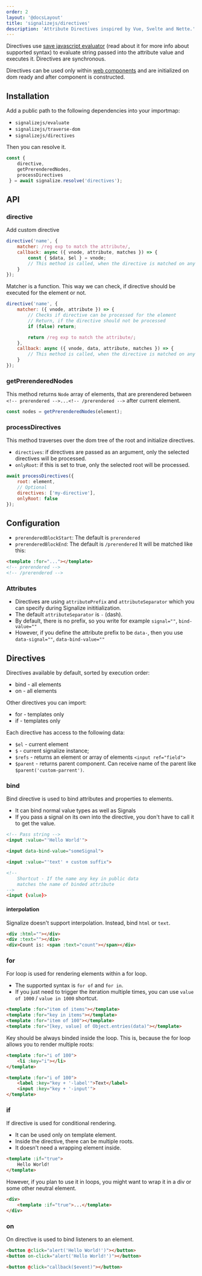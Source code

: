 ```yaml
---
order: 2
layout: '@docsLayout'
title: 'signalizejs/directives'
description: 'Attribute Directives inspired by Vue, Svelte and Nette.'
---
```


Directives use [save javascript evaluator](/plugins/signalizejs-evaluator) (read about it for more info about supported syntax) to evaluate string passed into the attribute value and executes it.
Directives are synchronous.

Directives can be used only within [web components](/plugins/signalizejs-components) and are initialized on dom ready and after component is constructed.

## Installation

Add a public path to the following dependencies into your importmap:
- `signalizejs/evaluate`
- `signalizejs/traverse-dom`
- `signalizejs/directives`

Then you can resolve it.

```js
const {
	directive,
	getPrerenderedNodes,
	processDirectives
 } = await signalize.resolve('directives');
```

## API
### directive
Add custom directive
```js
directive('name', {
	matcher: /reg exp to match the attribute/,
	callback: async ({ vnode, attribute, matches }) => {
		const { $data, $el } = vnode;
		// This method is called, when the directive is matched on any element
	}
});
```
Matcher is a function. This way we can check, if directive should be executed for the element or not.
```js
directive('name', {
	matcher: ({ vnode, attribute }) => {
		// Checks if directive can be processed for the element
		// Return, if the directive should not be processed
		if (false) return;

		return /reg exp to match the attribute/;
	},
	callback: async ({ vnode, data, attribute, matches }) => {
		// This method is called, when the directive is matched on any element
	}
});
```

### getPrerenderedNodes
This method returns `Node` array of elements, that are prerendered between `<!-- prerendered -->...<!-- /prerendered -->` after current element.
```js
const nodes = getPrerenderedNodes(element);
```

### processDirectives
This method traverses over the dom tree of the root and initialize directives.
- `directives`: if directives are passed as an argument, only the selected directives will be processed.
- `onlyRoot`: if this is set to true, only the selected root will be processed.
```js
await processDirectives({
	root: element,
	// Optional
	directives: ['my-directive'],
	onlyRoot: false
});
```

## Configuration
- `prerenderedBlockStart`: The default is `prerendered`
- `prerenderedBlockEnd`: The default is `/prerendered`
It will be matched like this:
```html
<template :for="..."></template>
<!-- prerendered -->
<!-- /prerendered -->
```

### Attributes
- Directives are using `attributePrefix` and `attributeSeparator` which you can specify during Signalize inititialization.
- The default `attributeSeparator` is `-` (dash).
- By default, there is no prefix, so you write for example `signal=""`, `bind-value=""`
- However, if you define the attribute prefix to be `data-`, then you use `data-signal=""`, `data-bind-value=""`


## Directives
Directives available by default, sorted by execution order:
- bind - all elements
- on - all elements

Other directives you can import:
- for - templates only
- if - templates only

Each directive has access to the following data:
- `$el` - current element
- `$` - current signalize instance;
- `$refs` - returns an element or array of elements `<input ref="field">`
- `$parent` - returns parent component. Can receive name of the parent like `$parent('custom-parrent')`.

### bind
Bind directive is used to bind attributes and properties to elements.
- It can bind normal value types as well as Signals
- If you pass a signal on its own into the directive, you don't have to call it to get the value.

```html
<!-- Pass string -->
<input :value="'Hello World'">

<input data-bind-value="someSignal">

<input :value="'text' + custom suffix">

<!--
	Shortcut - If the name any key in public data
	matches the name of binded attribute
-->
<input {value}>
```

#### interpolation
Signalize doesn't support interpolation. Instead, bind `html` or `text`.
```html
<div :html=""></div>
<div :text=""></div>
<div>Count is: <span :text="count"></span></div>
```

### for
For loop is used for rendering elements within a for loop.
- The supported syntax is `for of` and `for in`.
- If you just need to trigger the iteration multiple times, you can use `value of 1000` / `value in 1000` shortcut.

```html
<template :for="item of items"></template>
<template :for="key in items"></template>
<template :for="item of 100"></template>
<template :for="[key, value] of Object.entries(data)"></template>
```

Key should be always binded inside the loop. This is, because the for loop allows you to render multiple roots:
```html
<template :for="i of 100">
	<li :key="i"></li>
</template>

<template :for="i of 100">
	<label :key="key + '-label'">Text</label>
	<input :key="key + '-input'">
</template>
```

### if
If directive is used for conditional rendering.
- It can be used only on template element.
- Inside the directive, there can be multiple roots.
- It doesn't need a wrapping element inside.

```html
<template :if="true">
	Hello World!
</template>
```

However, if you plan to use it in loops, you might want to wrap it in a div or some other neutral element.
```html
<div>
	<template :if="true">...</template>
</div>
```

### on
On directive is used to bind listeners to an element.
```html
<button @click="alert('Hello World!')"></button>
<button on-click="alert('Hello World!')"></button>

<button @click="callback($event)"></button>
```
